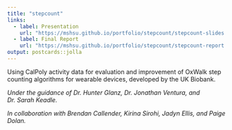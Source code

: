 ```yaml
---
title: "stepcount"
links:
  - label: Presentation
    url: "https://mshsu.github.io/portfolio/stepcount/stepcount-slides.pdf"
  - label: Final Report
    url: "https://mshsu.github.io/portfolio/stepcount/stepcount-report.pdf"
output: postcards::jolla
---
```


Using CalPoly activity data for evaluation and improvement of OxWalk step counting algorithms for wearable devices, developed by the UK Biobank.

*Under the guidance of Dr. Hunter Glanz, Dr. Jonathan Ventura, and Dr. Sarah Keadle.*

*In collaboration with Brendan Callender, Kirina Sirohi, Jadyn Ellis, and Paige Dolan.*